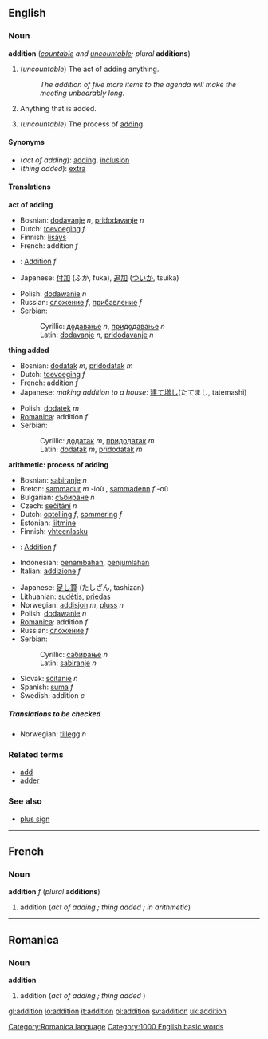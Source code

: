 {{wikipedia}}
==English==
===Noun===
'''addition''' (''[[countable]] and [[uncountable]]; plural'' '''additions''')

#<!--DefA-->(''uncountable'') The act of adding anything.
#:''The addition of five more items to the agenda will make the meeting unbearably long.''
#<!--DefB-->Anything that is added.
#<!--DefC-->{{arithmetic}} (''uncountable'') The process of [[add]]ing.

====Synonyms====
*<!--DefA-->(''act of adding''): [[add]]ing, [[inclusion]]
*<!--DefB-->(''thing added''): [[extra]]

====Translations====
<!--DefA-->'''act of adding'''
{{top}}
*Bosnian: [[dodavanje]] ''n'', [[pridodavanje]] ''n''
*Dutch: [[toevoeging]] ''f''
*Finnish: [[lisäys]]
*French: addition ''f''
*{{de}}: [[Addition]] ''f''
*Japanese: [[付加]] (ふか, fuka), [[追加]] ([[ついか]], tsuika)
{{mid}}
*Polish: [[dodawanie]] ''n''
*Russian: [[сложение]] ''f'', [[прибавление]] ''f''
*Serbian:
*:Cyrillic: [[додавање]] ''n'', [[придодавање]] ''n''
*:Latin: [[dodavanje]] ''n'', [[pridodavanje]] ''n''
{{bottom}}

<!--DefB-->'''thing added'''
{{top}}
*Bosnian: [[dodatak]] ''m'', [[pridodatak]] ''m''
*Dutch: [[toevoeging]] ''f''
*French: addition ''f''
*Japanese: ''making addition to a house'': [[建て増し]](たてまし, tatemashi)
{{mid}}
*Polish: [[dodatek]] ''m''
*[[Romanica]]: addition ''f''
*Serbian:
*:Cyrillic: [[додатак]] ''m'', [[придодатак]] ''m''
*:Latin: [[dodatak]] ''m'', [[pridodatak]] ''m''
{{bottom}}

<!--DefC-->'''arithmetic: process of adding'''
{{top}}
*Bosnian: [[sabiranje]] ''n''
*Breton: [[sammadur]] ''m'' -ioù , [[sammadenn]] ''f'' -où 
*Bulgarian: [[събиране]] ''n'' 
*Czech: [[sečítání]]  ''n''
*Dutch: [[optelling]] ''f'', [[sommering]] ''f''
*Estonian: [[liitmine]]
*Finnish: [[yhteenlasku]] 
*{{de}}: [[Addition]] ''f''
*Indonesian: [[tambah|penambahan]], [[jumlah|penjumlahan]] 
*Italian: [[addizione]] ''f''
{{mid}}
*Japanese: [[足し算]] (たしざん, tashizan)
*Lithuanian: [[sudėtis]], [[priedas]]
*Norwegian: [[addisjon]] ''m'', [[pluss]] ''n''
*Polish: [[dodawanie]] ''n'' 
*[[Romanica]]: addition ''f''
*Russian: [[сложение]] ''f''
*Serbian:
*:Cyrillic: [[сабирање]] ''n''
*:Latin: [[sabiranje]] ''n''
*Slovak: [[sčítanie]]  ''n''
*Spanish: [[suma]] ''f''
*Swedish: addition ''c'' 
{{bottom}}

=====Translations to be checked=====
<!--Remove this section once all of the translations below have been moved into the tables above.-->
{{checktrans}}

*Norwegian: [[tillegg]] ''n''

===Related terms===
*[[add]]
*[[adder]]<!--in computing-->

===See also===
*[[plus sign]]

----
==French==
===Noun===
'''addition''' ''f'' (''plural'' '''additions''')

# addition (''act of adding<!--DefA-->; thing added<!--DefB-->; in arithmetic<!--DefC-->'')

----
==Romanica==
[[Category:Romanica language]]
===Noun===
'''addition'''

#addition (''act of adding<!--DefA-->; thing added''<!--DefB-->)

[[Category:1000 English basic words]]

[[gl:addition]]
[[io:addition]]
[[it:addition]]
[[pl:addition]]
[[sv:addition]]
[[uk:addition]]